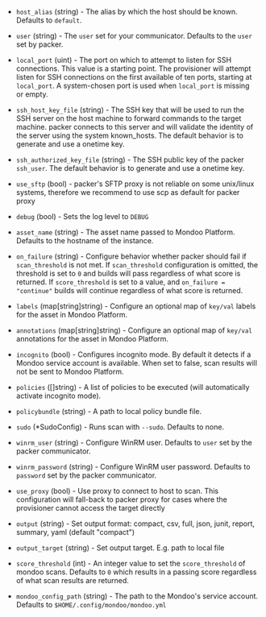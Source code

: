 <!-- Code generated from the comments of the Config struct in provisioner/provisioner.go; DO NOT EDIT MANUALLY -->

- `host_alias` (string) - The alias by which the host should be known.
  Defaults to `default`.

- `user` (string) - The `user` set for your communicator. Defaults to the `user` set
  by packer.

- `local_port` (uint) - The port on which to attempt to listen for SSH
   connections. This value is a starting point. The provisioner will attempt
   listen for SSH connections on the first available of ten ports, starting at
   `local_port`. A system-chosen port is used when `local_port` is missing or
   empty.

- `ssh_host_key_file` (string) - The SSH key that will be used to run the SSH
   server on the host machine to forward commands to the target machine.
   packer connects to this server and will validate the identity of the
   server using the system known_hosts. The default behavior is to generate
   and use a onetime key.

- `ssh_authorized_key_file` (string) - The SSH public key of the packer `ssh_user`.
  The default behavior is to generate and use a onetime key.

- `use_sftp` (bool) - packer's SFTP proxy is not reliable on some unix/linux systems,
  therefore we recommend to use scp as default for packer proxy

- `debug` (bool) - Sets the log level to `DEBUG`

- `asset_name` (string) - The asset name passed to Mondoo Platform. Defaults to the hostname
  of the instance.

- `on_failure` (string) - Configure behavior whether packer should fail if `scan_threshold` is
  not met. If `scan_threshold` configuration is omitted, the threshold
  is set to `0` and builds will pass regardless of what score is
  returned.
  If `score_threshold` is set to a value, and `on_failure = "continue"`
  builds will continue regardless of what score is returned.

- `labels` (map[string]string) - Configure an optional map of `key/val` labels for the asset in
  Mondoo Platform.

- `annotations` (map[string]string) - Configure an optional map of `key/val` annotations for the asset in
  Mondoo Platform.

- `incognito` (bool) - Configures incognito mode. By default it detects if a Mondoo service account
  is available. When set to false, scan results will not be sent to
  Mondoo Platform.

- `policies` ([]string) - A list of policies to be executed (will automatically activate incognito mode).

- `policybundle` (string) - A path to local policy bundle file.

- `sudo` (\*SudoConfig) - Runs scan with `--sudo`. Defaults to none.

- `winrm_user` (string) - Configure WinRM user. Defaults to `user` set by the packer communicator.

- `winrm_password` (string) - Configure WinRM user password. Defaults to `password` set by the packer
  communicator.

- `use_proxy` (bool) - Use proxy to connect to host to scan. This configuration will fall-back to
  packer proxy for cases where the provisioner cannot access the target directly

- `output` (string) - Set output format: compact, csv, full, json, junit, report, summary, yaml
  (default "compact")

- `output_target` (string) - Set output target. E.g. path to local file

- `score_threshold` (int) - An integer value to set the `score_threshold` of mondoo scans. Defaults to
  `0` which results in a passing score regardless of what scan results are
  returned.

- `mondoo_config_path` (string) - The path to the Mondoo's service account. Defaults to
  `$HOME/.config/mondoo/mondoo.yml`

<!-- End of code generated from the comments of the Config struct in provisioner/provisioner.go; -->
